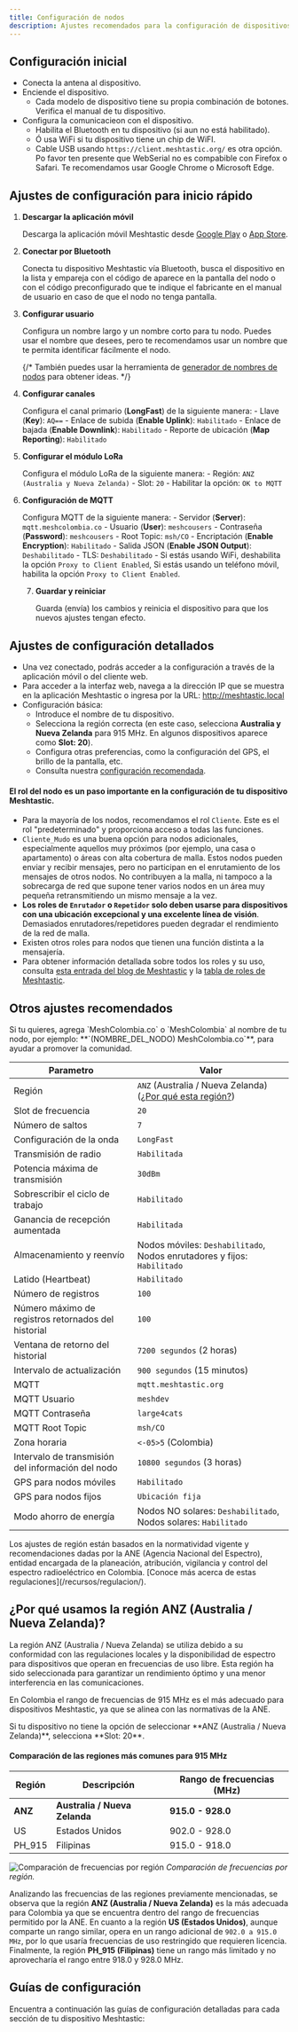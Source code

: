 ```yaml
---
title: Configuración de nodos
description: Ajustes recomendados para la configuración de dispositivos Meshtastic en Colombia
---
```



## Configuración inicial

- Conecta la antena al dispositivo.
- Enciende el dispositivo.
    - Cada modelo de dispositivo tiene su propia combinación de botones. Verifica el manual de tu dispositivo.
- Configura la comunicacieon con el dispositivo.
    - Habilita el Bluetooth en tu dispositivo (si aun no está habilitado).
    - Ó usa WiFi si tu dispositivo tiene un chip de WiFI.
    - Cable USB usando `https://client.meshtastic.org/` es otra opción. Po favor ten presente que WebSerial no es compabible con Firefox o Safari. Te recomendamos usar Google Chrome o Microsoft Edge.

## Ajustes de configuración para inicio rápido

<Steps>

1. **Descargar la aplicación móvil**

    Descarga la aplicación móvil Meshtastic desde [Google Play](https://play.google.com/store/apps/details?id=com.geeksville.mesh) o [App Store](https://apps.apple.com/us/app/meshtastic/id1532238235).

2. **Conectar por Bluetooth**

    Conecta tu dispositivo Meshtastic vía Bluetooth, busca el dispositivo en la lista y empareja con el código de aparece en la pantalla del nodo o con el código preconfigurado que te indique el fabricante en el manual de usuario en caso de que el nodo no tenga pantalla.

3. **Configurar usuario**

    Configura un nombre largo y un nombre corto para tu nodo. Puedes usar el nombre que desees, pero te recomendamos usar un nombre que te permita identificar fácilmente el nodo.

    {/* También puedes usar la herramienta de [generador de nombres de nodos](https://meshcolombia.co/herramientas/generador-nombres-nodos/) para obtener ideas. */}

4. **Configurar canales**

    Configura el canal primario (**LongFast**) de la siguiente manera:
        - Llave (**Key**): `AQ==`
        - Enlace de subida (**Enable Uplink**): `Habilitado`
        - Enlace de bajada (**Enable Downlink**): `Habilitado`
        - Reporte de ubicación (**Map Reporting**): `Habilitado`

5. **Configurar el módulo LoRa**

    Configura el módulo LoRa de la siguiente manera:
        - Región: `ANZ (Australia y Nueva Zelanda)`
        - Slot: `20`
        - Habilitar la opción: `OK to MQTT`

6. **Configuración de MQTT**

    Configura MQTT de la siguiente manera:
        - Servidor (**Server**): `mqtt.meshcolombia.co`
        - Usuario (**User**): `meshcousers`
        - Contraseña (**Password**): `meshcousers`
        - Root Topic: `msh/CO`
        - Encriptación (**Enable Encryption**): `Habilitado`
        - Salida JSON (**Enable JSON Output**): `Deshabilitado`
        - TLS: `Deshabilitado`
        - Si estás usando WiFi, deshabilita la opción `Proxy to Client Enabled`, Si estás usando un teléfono móvil, habilita la opción `Proxy to Client Enabled`.

    7. **Guardar y reiniciar**

        Guarda (envía) los cambios y reinicia el dispositivo para que los nuevos ajustes tengan efecto.

</Steps>

## Ajustes de configuración detallados

- Una vez conectado, podrás acceder a la configuración a través de la aplicación móvil o del cliente web.
- Para acceder a la interfaz web, navega a la dirección IP que se muestra en la aplicación Meshtastic o ingresa por la URL: http://meshtastic.local
- Configuración básica:
    - Introduce el nombre de tu dispositivo.
    - Selecciona la región correcta (en este caso, selecciona **Australia y Nueva Zelanda** para 915 MHz. En algunos dispositivos aparece como **Slot: 20**).
    - Configura otras preferencias, como la configuración del GPS, el brillo de la pantalla, etc.
    - Consulta nuestra [configuración recomendada](#otros-ajustes-recomendados).

#### El rol del nodo es un paso importante en la configuración de tu dispositivo Meshtastic.

- Para la mayoría de los nodos, recomendamos el rol `Cliente`. Este es el rol "predeterminado" y proporciona acceso a todas las funciones.
- `Cliente_Mudo` es una buena opción para nodos adicionales, especialmente aquellos muy próximos (por ejemplo, una casa o apartamento) o áreas con alta cobertura de malla. Estos nodos pueden enviar y recibir mensajes, pero no participan en el enrutamiento de los mensajes de otros nodos. No contribuyen a la malla, ni tampoco a la sobrecarga de red que supone tener varios nodos en un área muy pequeña retransmitiendo un mismo mensaje a la vez.
- **Los roles de `Enrutador` o `Repetidor` solo deben usarse para dispositivos con una ubicación excepcional y una excelente línea de visión**. Demasiados enrutadores/repetidores pueden degradar el rendimiento de la red de malla.
- Existen otros roles para nodos que tienen una función distinta a la mensajería.
- Para obtener información detallada sobre todos los roles y su uso, consulta [esta entrada del blog de Meshtastic](https://meshtastic.org/blog/choosing-the-right-device-role/) y la [tabla de roles de Meshtastic](https://meshtastic.org/docs/configuration/radio/device/#roles).

## Otros ajustes recomendados

<Aside type="tip" title="Tip">Si tu quieres, agrega `MeshColombia.co` o `MeshColombia` al nombre de tu nodo, por ejemplo: **`(NOMBRE_DEL_NODO) MeshColombia.co`**, para ayudar a promover la comunidad.</Aside>

|Parametro|Valor|
|---|---|
|Región|`ANZ` (Australia / Nueva Zelanda) ([¿Por qué esta región?](#por-que-usamos-anz))|
|Slot de frecuencia|`20`|
|Número de saltos|`7`|
|Configuración de la onda|`LongFast`|
|Transmisión de radio|`Habilitada`|
|Potencia máxima de transmisión|`30dBm`|
|Sobrescribir el ciclo de trabajo|`Habilitado`|
|Ganancia de recepción aumentada|`Habilitada`|
|Almacenamiento y reenvío|Nodos móviles: `Deshabilitado`, Nodos enrutadores y fijos: `Habilitado`|
|Latido (Heartbeat)|`Habilitado`|
|Número de registros|`100`|
|Número máximo de registros retornados del historial|`100`|
|Ventana de retorno del historial|`7200 segundos` (2 horas)|
|Intervalo de actualización|`900 segundos` (15 minutos)|
|MQTT|`mqtt.meshtastic.org`|
|MQTT Usuario|`meshdev`|
|MQTT Contraseña|`large4cats`|
|MQTT Root Topic|`msh/CO`|
|Zona horaria|`<-05>5` (Colombia)|
|Intervalo de transmisión del información del nodo|`10800 segundos` (3 horas)|
|GPS para nodos móviles|`Habilitado`|
|GPS para nodos fijos|`Ubicación fija`|
|Modo ahorro de energía|Nodos NO solares: `Deshabilitado`, Nodos solares: `Habilitado`|


<Aside title="Ten presente..." type="note">Los ajustes de región están basados en la normatividad vigente y recomendaciones dadas por la ANE (Agencia Nacional del Espectro), entidad encargada de la planeación, atribución, vigilancia y control del espectro radioeléctrico en Colombia. [Conoce más acerca de estas regulaciones](/recursos/regulacion/).</Aside>

## ¿Por qué usamos la región ANZ (Australia / Nueva Zelanda)?

La región ANZ (Australia / Nueva Zelanda) se utiliza debido a su conformidad con las regulaciones locales y la disponibilidad de espectro para dispositivos que operan en frecuencias de uso libre. Esta región ha sido seleccionada para garantizar un rendimiento óptimo y una menor interferencia en las comunicaciones.

En Colombia el rango de frecuencias de 915 MHz es el más adecuado para dispositivos Meshtastic, ya que se alinea con las normativas de la ANE.

<Aside type="note" title="Tip">Si tu dispositivo no tiene la opción de seleccionar **ANZ (Australia / Nueva Zelanda)**, selecciona **Slot: 20**.</Aside>

#### Comparación de las regiones más comunes para 915 MHz

| Región | Descripción | Rango de frecuencias (MHz) |
|--------|-------------| ---------------------|
| **ANZ** | **Australia / Nueva Zelanda** | **915.0 - 928.0** |
| US | Estados Unidos | 902.0 - 928.0 |
| PH_915 | Filipinas | 915.0 - 918.0 |

![Comparación de frecuencias por región](../../../assets/images/cuadro-comparacion-regiones.webp)
_Comparación de frecuencias por región._

Analizando las frecuencias de las regiones previamente mencionadas, se observa que la región **ANZ (Australia / Nueva Zelanda)** es la más adecuada para Colombia ya que se encuentra dentro del rango de frecuencias permitido por la ANE. En cuanto a la región **US (Estados Unidos)**, aunque comparte un rango similar, opera en un rango adicional de `902.0 a 915.0 MHz`, por lo que usaría frecuencias de uso restringido que requieren licencia. Finalmente, la región **PH_915 (Filipinas)** tiene un rango más limitado y no aprovecharía el rango entre 918.0 y 928.0 MHz.

## Guías de configuración

Encuentra a continuación las guías de configuración detalladas para cada sección de tu dispositivo Meshtastic:

<LinkCard
title="Configuración de radio"
description="Ajustes recomendados para la configuración de radio"
href="/configuracion/radio"
/>

<LinkCard
title="Configuración de módulo"
description="Ajustes recomendados para la configuración de radio"
href="/configuracion/modulo"
/>